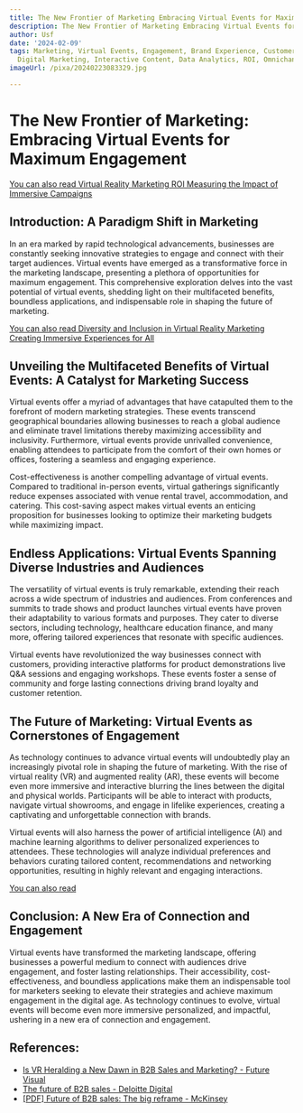 ```yaml
---
title: The New Frontier of Marketing Embracing Virtual Events for Maximum Engagement
description: The New Frontier of Marketing Embracing Virtual Events for Maximum Engagement
author: Usf
date: '2024-02-09'
tags: Marketing, Virtual Events, Engagement, Brand Experience, Customer Engagement,
  Digital Marketing, Interactive Content, Data Analytics, ROI, Omnichannel Marketing
imageUrl: /pixa/20240223083329.jpg

---
```

# The New Frontier of Marketing: Embracing Virtual Events for Maximum Engagement

[You can also read Virtual Reality Marketing  ROI Measuring the Impact of  Immersive Campaigns](Virtual%20Reality%20Marketing%20ROI%20Measuring%20the%20Impact%20of%20Immersive%20Campaigns)


## Introduction:  A Paradigm  Shift in Marketing

In an era marked by rapid technological advancements,  businesses are constantly seeking innovative strategies to engage  and connect with their target audiences. Virtual events have emerged as a transformative force in the marketing landscape, presenting  a plethora  of opportunities for maximum engagement. This comprehensive exploration delves into the vast potential of virtual events, shedding light on  their multifaceted benefits, boundless applications, and indispensable role in shaping the future of marketing.

[You can also read Diversity and Inclusion  in Virtual Reality Marketing Creating Immersive Experiences for All](Diversity%20and%20Inclusion%20in%20Virtual%20Reality%20Marketing%20Creating%20Immersive%20Experiences%20for%20All)


## Unveiling the Multifaceted Benefits of Virtual Events: A Catalyst for Marketing  Success

Virtual events  offer a myriad of advantages that have catapulted them to  the forefront of modern marketing strategies. These events transcend geographical boundaries allowing  businesses to reach a global audience and eliminate travel limitations  thereby maximizing accessibility and inclusivity. Furthermore, virtual events provide unrivalled  convenience, enabling attendees to participate from the comfort of their own homes or offices, fostering a seamless and engaging experience.

Cost-effectiveness is another  compelling  advantage of virtual events. Compared to traditional in-person events, virtual  gatherings  significantly reduce expenses associated  with venue rental travel, accommodation, and catering. This cost-saving aspect  makes  virtual events an enticing proposition for businesses looking to optimize their marketing budgets while maximizing impact.

##  Endless Applications: Virtual  Events Spanning Diverse Industries and Audiences

The versatility of virtual  events is truly remarkable, extending their reach across a wide spectrum of industries and audiences. From conferences and summits to trade shows and product launches virtual events have proven their adaptability to various formats and purposes. They cater to diverse sectors, including technology, healthcare  education finance, and many more, offering tailored experiences that resonate with specific audiences.

Virtual events have revolutionized  the way businesses connect with customers, providing interactive platforms for product  demonstrations live Q&A sessions and engaging workshops. These events foster  a sense  of community and forge lasting connections driving brand loyalty and customer retention.

## The Future of Marketing: Virtual Events as Cornerstones of Engagement

As technology continues to advance  virtual events will undoubtedly play an increasingly pivotal role  in shaping the future of marketing. With the rise of virtual reality (VR) and augmented  reality (AR), these events will become  even more immersive and interactive blurring the lines  between the digital and physical worlds.  Participants will be able to  interact  with products,  navigate virtual showrooms, and engage in lifelike experiences, creating a captivating and unforgettable connection with brands.

Virtual events will also harness the power of artificial intelligence (AI) and machine learning algorithms to deliver personalized experiences  to attendees. These technologies  will analyze individual preferences and behaviors curating tailored content,  recommendations and networking opportunities, resulting  in highly relevant and engaging interactions.

[You can also read ]()


## Conclusion: A New Era  of  Connection and Engagement

Virtual  events have transformed the marketing landscape, offering businesses a powerful medium to connect with audiences drive  engagement, and foster lasting relationships. Their  accessibility, cost-effectiveness, and boundless applications make them an indispensable tool for marketers  seeking to elevate their strategies and achieve maximum engagement in the digital age. As  technology continues to evolve, virtual events will become even  more immersive personalized, and  impactful, ushering in a new era of connection and  engagement.

## References:
- [Is VR Heralding a New Dawn in B2B Sales and Marketing? - Future Visual](https://www.futurevisual.com/blog/vr-b2b/)
- [The future of B2B sales - Deloitte Digital](https://www.deloittedigital.com/us/en/offerings/customer-led-marketing/digital-customer/thrive-in-the-future-of-sales.html)
- [[PDF] Future of B2B sales: The big reframe - McKinsey](https://www.mckinsey.com/~/media/mckinsey/business%20functions/marketing%20and%20sales/our%20insights/future%20of%20b2b%20sales%20the%20big%20reframe/Future-of-B2B-sales-The-big-reframe.pdf)
